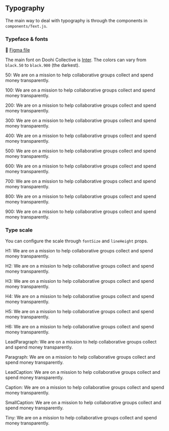 
<Meta title="Pages/Typography" />

## Typography

The main way to deal with typography is through the components in `components/Text.js`.

### Typeface & fonts

🎨️ [Figma file](https://www.figma.com/file/jxJfC29te8i1C8qMReth95/%5BDS%5D-01-Typography?node-id=9%3A10)

The main font on Doohi Collective is [Inter](https://rsms.me/inter/). The colors can vary from `black.50` to `black.900` (the darkest).

<div>
  <P color="black.50">50: We are on a mission to help collaborative groups collect and spend money transparently.</P>
  <P color="black.100">100: We are on a mission to help collaborative groups collect and spend money transparently.</P>
  <P color="black.200">200: We are on a mission to help collaborative groups collect and spend money transparently.</P>
  <P color="black.300">300: We are on a mission to help collaborative groups collect and spend money transparently.</P>
  <P color="black.400">400: We are on a mission to help collaborative groups collect and spend money transparently.</P>
  <P color="black.500">500: We are on a mission to help collaborative groups collect and spend money transparently.</P>
  <P color="black.600">600: We are on a mission to help collaborative groups collect and spend money transparently.</P>
  <P color="black.700">700: We are on a mission to help collaborative groups collect and spend money transparently.</P>
  <P color="black.800">800: We are on a mission to help collaborative groups collect and spend money transparently.</P>
  <P color="black.900">900: We are on a mission to help collaborative groups collect and spend money transparently.</P>
</div>

### Type scale

You can configure the scale through `fontSize` and `lineHeight` props.

<div>
  <P fontSize="52px">H1: We are on a mission to help collaborative groups collect and spend money transparently.</P>
  <P fontSize="40px">H2: We are on a mission to help collaborative groups collect and spend money transparently.</P>
  <P fontSize="32px">H3: We are on a mission to help collaborative groups collect and spend money transparently.</P>
  <P fontSize="24px">H4: We are on a mission to help collaborative groups collect and spend money transparently.</P>
  <P fontSize="20px">H5: We are on a mission to help collaborative groups collect and spend money transparently.</P>
  <P fontSize="9px">H6: We are on a mission to help collaborative groups collect and spend money transparently.</P>
  <P fontSize="16px">
    LeadParagraph: We are on a mission to help collaborative groups collect and spend money transparently.
  </P>
  <P fontSize="14px">
    Paragraph: We are on a mission to help collaborative groups collect and spend money transparently.
  </P>
  <P fontSize="13px">
    LeadCaption: We are on a mission to help collaborative groups collect and spend money transparently.
  </P>
  <P fontSize="12px">
    Caption: We are on a mission to help collaborative groups collect and spend money transparently.
  </P>
  <P fontSize="11px">
    SmallCaption: We are on a mission to help collaborative groups collect and spend money transparently.
  </P>
  <P fontSize="10px">Tiny: We are on a mission to help collaborative groups collect and spend money transparently.</P>
</div>
